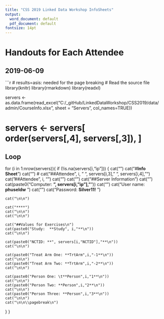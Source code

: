 ```yaml
---
title: "CSS 2019 Linked Data Workshop InfoSheets"
output:
  word_document: default
  pdf_document: default
fontsize: 14pt
---
```

# Handouts for Each Attendee
##  2019-06-09

\fontfamily{cmr}
\fontsize{12}{22}
\selectfont

\newpage


```r
# results=asis: needed for the page breaking
# Read the source file
library(knitr)
library(rmarkdown)
library(readxl)

servers <- as.data.frame(read_excel("C:/_gitHub/LinkedDataWorkshop/CSS2019/data/admin/CourseInfo.xlsx", sheet = "Servers", col_names=TRUE))

# servers <- servers[ order(servers[,4], servers[,3]), ]

## Loop
for (i in 1:nrow(servers)){
  if (!is.na(servers[i,"ip"]))
  {
    cat("\n\n")
    cat("#**Info Sheet**\n")
    cat("\n\n")
    # cat("##Attendee", i, "   ", servers[i,3], " ",  servers[i,4], "\n")
    cat("##Attendee", i, "\n")
    cat("\n\n")
    cat("\n\n")
    cat("##Server Information  ")
    cat("\n\n")
    cat(paste0("Computer: **", servers[i,"ip"],"**\n"))
    cat("\n\n")
    cat("User name: **phuseldw** \n")
    cat("\n\n")
    cat("Password: **Silver11!** \n")

    cat("\n\n")
    
    cat("****")
    cat("\n\n")
    cat("\n\n")
    
    cat("##Values for Exercises\n")
    cat(paste0("Study:  **Study", i,"**\n"))
    cat("\n\n")

    cat(paste0("NCTID: **", servers[i,"NCTID"],"**\n"))
    cat("\n\n")
    
    cat(paste0("Treat Arm One: **TrtArm",i,"-1**\n"))
    cat("\n\n")
    cat(paste0("Treat Arm Two: **TrtArm",i,"-2**\n"))
    cat("\n\n")  
  
    cat(paste0("Person One: \t**Person",i,"1**\n"))
    cat("\n\n")  
    cat(paste0("Person Two: **Person",i,"2**\n"))
    cat("\n\n")  
    cat(paste0("Person Three: **Person",i,"3**\n"))
    cat("\n\n")
    cat("\n\n\\pagebreak\n")
  }
}